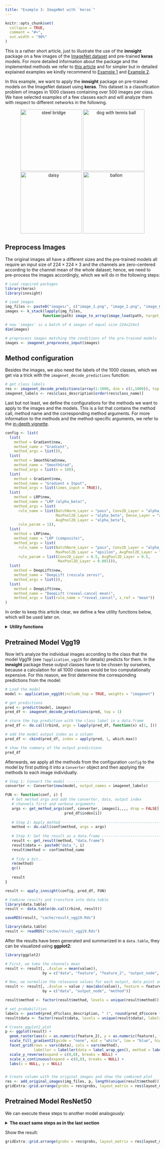 ```yaml
---
title: "Example 3: ImageNet with `keras`"
---
```


```r
knitr::opts_chunk$set(
  collapse = TRUE,
  comment = "#>",
  out.width = "90%"
)
```

This is a rather short article, just to illustrate the use of the **innsight** 
package on a few images of the [ImageNet dataset](https://www.image-net.org/) 
and pre-trained **keras** models. For more detailed information about the package 
and the implemented methods we refer to [this article](https://bips-hb.github.io/innsight/articles/detailed_overview.html) and for simpler but in 
detailed explained examples we kindly recommend to [Example 1](https://bips-hb.github.io/innsight/articles/example_1_iris.html) and [Example 2](https://bips-hb.github.io/innsight/articles/example_2_penguin.html).

In this example, we want to apply the **innsight** package on pre-trained models 
on the ImageNet dataset using **keras**. This 
dataset is a classification problem of images in $1000$ classes containing 
over $500$ images per class. We have selected examples of a few 
classes each and will analyze them with respect to different networks in 
the following.

<p align="center">
  <img alt="steel bridge" src="images/image_1.png" width="200" height = "200">
  <img alt="dog with tennis ball" src="images/image_2.png" width="200" height = "200">
  <img alt="daisy" src="images/image_6.png" width="200" height = "200">
  <img alt="ballon" src="images/image_13.png" width="200" height = "200">
</p>

## Preprocess Images

The original images all have a different sizes and the pre-trained models all 
require an input size of $224 \times 224 \times 3$ and the channels are 
zero-centered according to the channel mean of the whole dataset; hence, we need
to pre-process the images accordingly, which we will do in the following steps:

```r
# Load required packages
library(keras)
library(innsight)

# Load images
img_files <- paste0("images/", c("image_1.png", "image_2.png", "image_6.png", "image_13.png"))
images <- k_stack(lapply(img_files, 
                 function(path) image_to_array(image_load(path, target_size = c(224, 224)))))

# now 'images' is a batch of 4 images of equal size 224x224x3
dim(images)

# preprocess images matching the conditions of the pre-trained models
images <- imagenet_preprocess_input(images)
```

## Method configuration

Besides the images, we also need the labels of the $1000$ classes, which we get
via a trick with the `imagenet_decode_predictions` function:

```r
# get class labels
res <- imagenet_decode_predictions(array(1:1000, dim = c(1,1000)), top = 1000)[[1]]
imagenet_labels <- res$class_description[order(res$class_name)]
```

Last but not least, we define the configurations for the methods we want to 
apply to the images and the models. This is a list that contains the 
method call, method name and the corresponding method arguments. For more 
information to the methods and the method-specific arguments, we refer to the
[in-depth vignette](https://bips-hb.github.io/innsight/articles/detailed_overview.html#step-2-apply-selected-method).

```r
config <- list(
  list(
    method = Gradient$new, 
    method_name = "Gradient", 
    method_args = list()),
  list(
    method = SmoothGrad$new, 
    method_name = "SmoothGrad", 
    method_args = list(n = 10)),
  list(
    method = Gradient$new, 
    method_name = "Gradient x Input", 
    method_args = list(times_input = TRUE)),
  list(
    method = LRP$new, 
    method_name = "LRP (alpha_beta)", 
    method_args = list(
      rule_name = list(BatchNorm_Layer = "pass", Conv2D_Layer = "alpha_beta", 
                       MaxPool2D_Layer = "alpha_beta", Dense_Layer = "alpha_beta",
                       AvgPool2D_Layer = "alpha_beta"), 
      rule_param = 1)),
  list(
    method = LRP$new, 
    method_name = "LRP (composite)", 
    method_args = list(
      rule_name = list(BatchNorm_Layer = "pass", Conv2D_Layer = "alpha_beta", 
                       MaxPool2D_Layer = "epsilon", AvgPool2D_Layer = "alpha_beta"), 
      rule_param = list(Conv2D_Layer = 0.5, AvgPool2D_Layer = 0.5, 
                        MaxPool2D_Layer = 0.001))),
  list(
    method = DeepLift$new, 
    method_name = "DeepLift (rescale zeros)", 
    method_args = list()),
  list(
    method = DeepLift$new, 
    method_name = "DeepLift (reveal-cancel mean)",
    method_args = list(rule_name = "reveal_cancel", x_ref = "mean"))
)
```

In order to keep this article clear, we define a few utility functions below, 
which will be used later on.

<details>
<summary> **Utility functions** </summary>
```r
# Function for getting the method arguments
get_method_args <- function(conf, converter, data, output_idx) {
  args <- conf$method_args
  args$converter <- converter
  args$data <- data 
  args$output_idx <- output_idx
  args$channels_first <- FALSE
  args$verbose <- FALSE
  
  # for DeepLift use the channel mean
  if (!is.null(args$x_ref)) {
    mean <- array(apply(as.array(args$data), c(1, 4), mean), dim = c(1,1,1,3))
    sd <- array(apply(as.array(args$data), c(1, 4), sd), dim = c(1,1,1,3))
    args$x_ref <- torch::torch_randn(c(1,224,224,3)) * sd + mean
  }
  
  args
}

apply_innsight <- function(method_conf, pred_df, FUN) {
  lapply(seq_len(nrow(pred_df)), # For each image...
       function(i) {
         do.call(rbind, args = lapply(method_conf, FUN, i = i)) # and each method...
       })
}

add_original_images <- function(img_files, gg_plot, num_methods) {
  library(png)
  
  img_pngs <- lapply(img_files, 
                 function(path) image_to_array(image_load(path, target_size = c(224, 224))) / 255)
  
  gl <- lapply(img_pngs, grid::rasterGrob)
  gl <- append(gl, list(gg_plot))
  
  num_images <- length(img_files)
  layout_matrix <- matrix(c(seq_len(num_images), 
                            rep(num_images + 1, num_images * num_methods)), 
                          nrow = num_images)
  
  list(grobs = gl, layout_matrix = layout_matrix)
}
```
</details>

## Pretrained Model Vgg19

Now let's analyze the individual images according to the class that the model
Vgg19 (see `?application_vgg19` for details) predicts for them. In the 
**innsight** package these output classes have to be chosen by ourselves, because 
a calculation for all $1000$ classes would be too computationally expensive.
For this reason, we first determine the corresponding predictions from the model:

```r
# Load the model
model <- application_vgg19(include_top = TRUE, weights = "imagenet") 

# get predictions
pred <- predict(model, images)
pred_df <- imagenet_decode_predictions(pred, top = 1)

# store the top prediction with the class label in a data.frame
pred_df <- do.call(rbind, args = lapply(pred_df, function(x) x[1, ]))

# add the model output index as a column
pred_df <- cbind(pred_df, index = apply(pred, 1, which.max))

# show the summary of the output predictions
pred_df
```

Afterwards, we apply all the methods from the configuration `config` to the model 
by first putting it into a `Converter` object and then applying the methods to 
each image individually.

```r
# Step 1: Convert the model ----------------------------------------------------
converter <- Converter$new(model, output_names = imagenet_labels)

FUN <- function(conf, i) {
   # Get method args and add the converter, data, output index
   # channels first and verbose arguments
   args <- get_method_args(conf, converter, images[i,,,, drop = FALSE],  
                           pred_df$index[i])
   
   # Step 2: Apply method ------------------------------------------------------
   method <- do.call(conf$method, args = args)
   
   # Step 3: Get the result as a data.frame ------------------------------------
   result <- get_result(method, "data.frame")
   result$data <- paste0("data_", i)
   result$method <- conf$method_name
   
   # Tidy a bit..
   rm(method)
   gc()
   
   result
}

result <- apply_innsight(config, pred_df, FUN)

# Combine results and transform into data.table
library(data.table)
result <- data.table(do.call(rbind, result))
```

```r
saveRDS(result, "cache/result_vgg19.Rds")
```

```r
library(data.table)
result <- readRDS("cache/result_vgg19.Rds")
```

After the results have been generated and summarized in a `data.table`, they 
can be visualized using **ggplot2**:

```r
library(ggplot2)

# First, we take the channels mean
result <- result[, .(value = mean(value)), 
                 by = c("data", "feature", "feature_2", "output_node", "method")]

# Now, we normalize the relevance values for each output, data point and method to [-1, 1]
result <- result[, .(value = value / max(abs(value)), feature = feature, feature_2 = feature_2),
                 by = c("data", "output_node", "method")]

result$method <- factor(result$method, levels = unique(result$method))

# set probabilities
labels <- paste0(pred_df$class_description, " (", round(pred_df$score * 100, 2), "%)")
result$data <- factor(result$data, levels = unique(result$data), labels = labels)

# Create ggplot2 plot
p <- ggplot(result) + 
  geom_raster(aes(x = as.numeric(feature_2), y = as.numeric(feature), fill= value)) +
  scale_fill_gradient2(guide = "none", mid = "white", low = "blue", high = "red") +
  facet_grid(rows = vars(data), cols = vars(method), 
             labeller = labeller(data = label_wrap_gen(), method = label_wrap_gen())) +
  scale_y_reverse(expand = c(0,0), breaks = NULL) + 
  scale_x_continuous(expand = c(0,0), breaks = NULL) +
  labs(x = NULL, y = NULL)


# Create column with the original images and show the combined plot
res <- add_original_images(img_files, p, length(unique(result$method)))
gridExtra::grid.arrange(grobs = res$grobs, layout_matrix = res$layout_matrix)
```

## Pretrained Model ResNet50

We can execute these steps to another model analogously:

<details>
<summary> **The exact same steps as in the last section** </summary>

Load the model ResNet50 (see `?application_resnet50` for details) and get
the predictions:

```r
# Load the model
model <- application_resnet50(include_top = TRUE, weights = "imagenet") 

# get predictions
pred <- predict(model, images)
pred_df <- imagenet_decode_predictions(pred, top = 1)

# store the top prediction with the class label in a data.frame
pred_df <- do.call(rbind, args = lapply(pred_df, function(x) x[1, ]))

# add the model output index as a column
pred_df <- cbind(pred_df, index = apply(pred, 1, which.max))
```

Apply all methods specified in `config` to all images:

```r
# Step 1: Convert the model ----------------------------------------------------
converter <- Converter$new(model, output_names = imagenet_labels)

FUN <- function(conf, i) {
   # Get method args and add the converter, data, output index
   # channels first and verbose arguments
   args <- get_method_args(conf, converter, images[i,,,, drop = FALSE],  
                           pred_df$index[i])
   
   # Step 2: Apply method ------------------------------------------------------
   method <- do.call(conf$method, args = args)
   
   # Step 3: Get the result as a data.frame ------------------------------------
   result <- get_result(method, "data.frame")
   result$data <- paste0("data_", i)
   result$method <- conf$method_name
   
   # Tidy a bit..
   rm(method)
   gc()
   
   result
}

result <- apply_innsight(config, pred_df, FUN)

# Combine results and transform into data.table
library(data.table)
result <- data.table(do.call(rbind, result))
```

```r
saveRDS(result, "cache/result_resnet50.Rds")
```

```r
library(data.table)
result <- readRDS("cache/result_resnet50.Rds")
```

After the results have been generated and summarized in a `data.table`, they 
can be visualized using **ggplot2**:

```r
library(ggplot2)

# First, we take the channels mean
result <- result[, .(value = mean(value)), 
                 by = c("data", "feature", "feature_2", "output_node", "method")]

# Now, we normalize the relevance values for each output, data point and method to [-1, 1]
result <- result[, .(value = value / max(abs(value)), feature = feature, feature_2 = feature_2),
                 by = c("data", "output_node", "method")]

result$method <- factor(result$method, levels = unique(result$method))

# set probabilities
labels <- paste0(pred_df$class_description, " (", round(pred_df$score * 100, 2), "%)")
result$data <- factor(result$data, levels = unique(result$data), labels = labels)

# Create ggplot2 plot
p <- ggplot(result) + 
  geom_raster(aes(x = as.numeric(feature_2), y = as.numeric(feature), fill= value)) +
  scale_fill_gradient2(guide = "none", mid = "white", low = "blue", high = "red") +
  facet_grid(rows = vars(data), cols = vars(method), 
             labeller = labeller(data = label_wrap_gen(), method = label_wrap_gen())) +
  scale_y_reverse(expand = c(0,0), breaks = NULL) + 
  scale_x_continuous(expand = c(0,0), breaks = NULL) +
  labs(x = NULL, y = NULL)


# Create column with the original images and show the combined plot

res <- add_original_images(img_files, p, length(unique(result$method)))
```
</details>

Show the result:

```r
gridExtra::grid.arrange(grobs = res$grobs, layout_matrix = res$layout_matrix)
```










